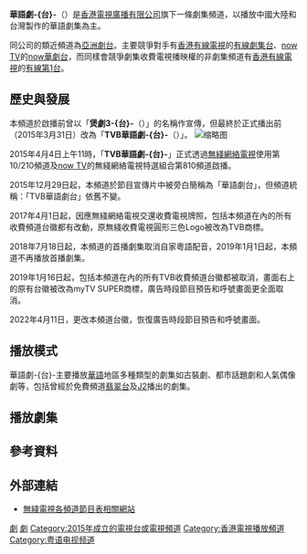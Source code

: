 {{TV channel}}
{{UTC+8}}
{{頻道資訊
| 頻道名稱         = 華語劇-{台}-<br/>{{lang|en|Chinese Drama}}
| 頻道圖片檔案     =[[File:TVB_Chinese_Drama_logo_2017.png|缩略图]]
| 頻道圖片尺寸     = 
| 頻道圖片名稱     = 
| 所屬國家         = 
| 所屬國家或地區   = {{HK}}
| 總部所在         = {{HK}}[[將軍澳|將軍澳]]
| 播放地區         = [[香港|香港]]
| 成立日期         = 
| 試播日期         = 
| 開播日期         = 2015年4月4日
| 停播日期         = 
| 頻道語言         = 粵語
| 頻道呼號         = 
| 頻道類別         = 電視劇
| 視頻格式         = 標清：[[576i|576i]] [[縱橫比_(圖像)|4:3]]<br />高清：[[1080i|1080i]] [[縱橫比_(圖像)|16:9]]
| 收視率           = 
| 收視率調查時間   = 
| 收視率資料來源   = 
| 頻道口號         = 
| 擁有者           = [[電視廣播有限公司|電視廣播有限公司]]
| 持股者           = 
| 前頻道名稱       = 煲劇3-{台}-
| 集團同類頻道     = [[日劇台|日劇台]]、[[韓劇台|韓劇台]]、[[精選亞洲劇台|精選亞洲劇台]]
| 重播服務頻道     = 
| 頻道官方網站     = http://programme.tvb.com/tvbchinesedrama
| 備註             = 
| OTT供應商01      = [[香港|香港]][[myTV_SUPER|myTV SUPER]]
| OTT頻道數01      = 89頻道

}}
'''華語劇-{台}-'''（{{lang-en|'''Chinese Drama'''}}）是[[香港|香港]][[電視廣播有限公司|電視廣播有限公司]]旗下一條劇集頻道，以播放中國大陸和台灣製作的華語劇集為主。

同公司的類近頻道為[[亞洲劇台|亞洲劇台]]。主要競爭對手有[[香港有線電視|香港有線電視]]的[[有線劇集台|有線劇集台]]、[[now_TV|now TV]]的[[now華劇台|now華劇台]]，而同樣會競爭劇集收費電視播映權的非劇集頻道有[[香港有線電視|香港有線電視]]的[[有線第1台|有線第1台]]。

==歷史與發展==
本頻道於啟播前曾以「'''煲劇3-{台}-'''（{{lang|en|'''Drama 3'''}}）」的名稱作宣傳，但最終於正式播出前（2015年3月31日）改為「'''TVB華語劇-{台}-'''（{{lang|en|'''TVB Chinese Drama'''}}）」。
[[File:TVB_Chinese_Drama.png|缩略图]]

2015年4月4日上午11時，「'''TVB華語劇-{台}-'''」正式透過[[大台網|無綫網絡電視]]使用第10/210頻道及[[now_TV|now TV]]的無綫網絡電視特選組合第810頻道啟播。

2015年12月29日起，本頻道於節目宣傳片中被旁白簡稱為「華語劇台」，但頻道統稱：「TVB華語劇台」依舊不變。

2017年4月1日起，因應無綫網絡電視交還收費電視牌照，包括本頻道在內的所有收費頻道台徽都有改動，原無綫收費電視圓形三色Logo被改為TVB商標。

2018年7月18日起，本頻道的首播劇集取消自家粵語配音，2019年1月1日起，本頻道不再播放首播劇集。

2019年1月16日起，包括本頻道在內的所有TVB收費頻道台徽都被取消，畫面右上的原有台徽被改為myTV SUPER商標，廣告時段節目預告和呼號畫面更全面取消。

2022年4月11日，更改本頻道台徽，恢復廣告時段節目預告和呼號畫面。

==播放模式==
華語劇-{台}-主要播放[[華語|華語]]地區多種類型的劇集如古裝劇、都市話題劇和人氣偶像劇等，包括曾經於免費頻道[[翡翠台|翡翠台]]及[[J2|J2]]播出的劇集。

==播放劇集==
{{main|華語劇台電視劇集列表}}

==參考資料==
<references/>

==外部連結==
*[http://programme.tvb.com/tvbchinesedrama/ 無綫電視各頻道節目表相關網站] {{Wayback|url=http://programme.tvb.com/tvbchinesedrama/ |date=20210420121508 }}{{zh-hk}}

{{電視廣播有限公司頻道}}{{電視廣播有限公司節目列表索引}}{{電視廣播有限公司劇集列表索引}}

[[Category:電視廣播有限公司電視頻道|劇]]
[[Category:電視廣播有限公司電視劇電視頻道|劇]]
[[Category:2015年成立的電視台或電視頻道|Category:2015年成立的電視台或電視頻道]]
[[Category:香港電視播放頻道|Category:香港電視播放頻道]]
[[Category:粤语电视频道|Category:粤语电视频道]]